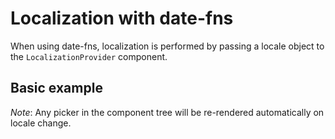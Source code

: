 
<PageMeta title="Date-fns localization - @pickers/material-ui" />

# Localization with date-fns

When using date-fns, localization is performed by passing a locale object to the `LocalizationProvider` component.

<Ad />

## Basic example

_Note_: Any picker in the component tree will be re-rendered automatically on locale change.

<Example source={DateFnsExample} />
